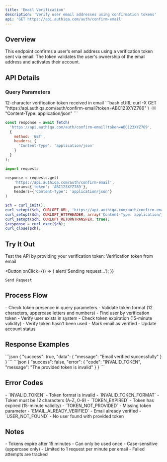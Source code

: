 ```yaml
---
title: 'Email Verification'
description: 'Verify user email addresses using confirmation tokens'
api: 'GET https://api.authiqa.com/auth/confirm-email'
---
```


## Overview

This endpoint confirms a user's email address using a verification token sent via email. The token validates the user's ownership of the email address and activates their account.

## API Details

### Query Parameters

<ParamField query="token" type="string" required>
  12-character verification token received in email
</ParamField>

<RequestExample>
```bash cURL
curl -X GET "https://api.authiqa.com/auth/confirm-email?token=ABC123XYZ789" \
  -H "Content-Type: application/json"
```

```javascript JavaScript
const response = await fetch(
  'https://api.authiqa.com/auth/confirm-email?token=ABC123XYZ789',
  {
    method: 'GET',
    headers: {
      'Content-Type': 'application/json'
    }
  }
);
```

```python Python
import requests

response = requests.get(
    'https://api.authiqa.com/auth/confirm-email',
    params={'token': 'ABC123XYZ789'},
    headers={'Content-Type': 'application/json'}
)
```

```php PHP
$ch = curl_init();
curl_setopt($ch, CURLOPT_URL, 'https://api.authiqa.com/auth/confirm-email?token=ABC123XYZ789');
curl_setopt($ch, CURLOPT_HTTPHEADER, array('Content-Type: application/json'));
curl_setopt($ch, CURLOPT_RETURNTRANSFER, true);
$response = curl_exec($ch);
curl_close($ch);
```
</RequestExample>

## Try It Out

<Note>
Test the API by providing your verification token:
</Note>

<Card>
  <ParamField path="token" placeholder="ABC123XYZ789" required>
    Verification token from email
  </ParamField>

  <Expandable title="Headers" defaultOpen>
    <ParamField header="Content-Type" value="application/json" />
  </Expandable>

  <Button
    onClick={() => {
      alert('Sending request...');
    }}
  >
    Send Request
  </Button>
</Card>

## Process Flow

<Steps>
  <Step title="Token Validation">
    - Check token presence in query parameters
    - Validate token format (12 characters, uppercase letters and numbers)
  </Step>

  <Step title="User Lookup">
    - Find user by verification token
    - Verify user exists in system
  </Step>

  <Step title="Token Verification">
    - Check token expiration (15-minute validity)
    - Verify token hasn't been used
  </Step>

  <Step title="Account Activation">
    - Mark email as verified
    - Update account status
  </Step>
</Steps>

## Response Examples

<ResponseField name="200: Success">
```json
{
  "success": true,
  "data": {
    "message": "Email verified successfully"
  }
}
```
</ResponseField>

<ResponseField name="400: Invalid Token">
```json
{
  "success": false,
  "error": {
    "code": "INVALID_TOKEN",
    "message": "The provided token is invalid"
  }
}
```
</ResponseField>

## Error Codes

<ResponseField name="400 Bad Request">
  - `INVALID_TOKEN` - Token format is invalid
  - `INVALID_TOKEN_FORMAT` - Token must be 12 characters (A-Z, 0-9)
  - `TOKEN_EXPIRED` - Token has expired (15-minute validity)
  - `TOKEN_NOT_PROVIDED` - Missing token parameter
  - `EMAIL_ALREADY_VERIFIED` - Email already verified
</ResponseField>

<ResponseField name="404 Not Found">
  - `USER_NOT_FOUND` - No user found with provided token
</ResponseField>

## Notes

<Card title="Token Validity" icon="clock">
  - Tokens expire after 15 minutes
  - Can only be used once
  - Case-sensitive (uppercase only)
</Card>

<Card title="Rate Limiting" icon="shield">
  - Limited to 1 request per minute per email
  - Failed attempts are tracked
</Card>